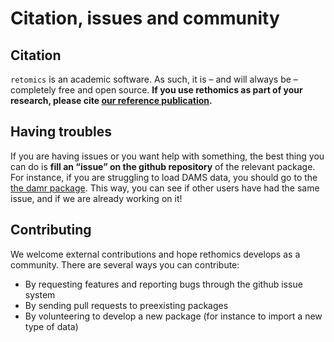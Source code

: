 # Citation, issues and community {#community -}

## Citation{-}

`retomics` is an academic software. As such, it is -- and will always be -- completely free and open source. 
**If you use rethomics as part of your research, please cite [our reference publication](https://doi.org/10.1101/305664).**

## Having troubles{-}

If you are having issues or you want help with something, the best thing you can do is **fill an "issue" on the github repository** of the relevant package.
For instance, if you are struggling to load DAMS data, you should go to the [the damr package](https://github.com/rethomics/damr/issues).
This way, you can see if other users have had the same issue, and if we are already working on it!

## Contributing {-}

We welcome external contributions and hope rethomics develops as a community.
There are several ways you can contribute:

* By requesting features and reporting bugs through the github issue system
* By sending pull requests to preexisting packages
* By volunteering to develop a new package (for instance to import a new type of data)

